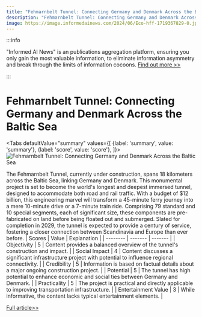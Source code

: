 ```yaml
---
title: "Fehmarnbelt Tunnel: Connecting Germany and Denmark Across the Baltic Sea"
description: "Fehmarnbelt Tunnel: Connecting Germany and Denmark Across the Baltic Sea"
image: https://image.informedainews.com/2024/06/Eco-hff-1719367829-0.jpg
---
```



:::info

"Informed AI News" is an publications aggregation platform, ensuring you only gain the most valuable information, to eliminate information asymmetry and break through the limits of information cocoons.  [Find out more >>](/)

:::

# Fehmarnbelt Tunnel: Connecting Germany and Denmark Across the Baltic Sea


<Tabs
	defaultValue="summary"
	values={[
	{label: 'summary', value: 'summary'},
	{label: 'score', value: 'score'},
]}>
<TabItem value="summary">
<img
  src="https://image.informedainews.com/2024/06/Eco-hff-1719367829-0.jpg"
  alt="Fehmarnbelt Tunnel: Connecting Germany and Denmark Across the Baltic Sea"
/>



The Fehmarnbelt Tunnel, currently under construction, spans 18 kilometers across the Baltic Sea, linking Germany and Denmark. This monumental project is set to become the world's longest and deepest immersed tunnel, designed to accommodate both road and rail traffic. With a budget of $12 billion, this engineering marvel will transform a 45-minute ferry journey into a mere 10-minute drive or a 7-minute train ride. Comprising 79 standard and 10 special segments, each of significant size, these components are pre-fabricated on land before being floated out and submerged. Slated for completion in 2029, the tunnel is expected to provide a century of service, fostering a closer connection between Scandinavia and Europe than ever before.
</TabItem>
<TabItem value="score">
	| Scores     | Value   | Explanation |
	| -------- | ------- | ------- |
	| Objectivity  | 5    | Content provides a balanced overview of the tunnel's construction and impact.    |
	| Social Impact | 4     | Content discusses a significant infrastructure project with potential to influence regional connectivity.    |
	| Credibility    | 5    | Information is based on factual details about a major ongoing construction project.    |
	| Potential    | 5    | The tunnel has high potential to enhance economic and social ties between Germany and Denmark.    |
	| Practicality    | 5    | The project is practical and directly applicable to improving transportation infrastructure.    |
	| Entertainment Value    | 3    | While informative, the content lacks typical entertainment elements.    |
</TabItem>
</Tabs>

[Full article>>](https://www.cnbeta.com.tw/articles/tech/1436080.htm)

